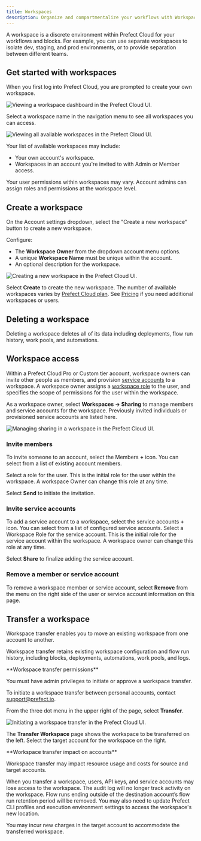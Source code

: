 ```yaml
---
title: Workspaces
description: Organize and compartmentalize your workflows with Workspaces.
---
```


A workspace is a discrete environment within Prefect Cloud for your workflows and blocks. 
For example, you can use separate workspaces to isolate dev, staging, and prod environments, or to provide separation between different teams.

## Get started with workspaces

When you first log into Prefect Cloud, you are prompted to create your own workspace. 

![Viewing a workspace dashboard in the Prefect Cloud UI.](/images/workspaces1.png)

Select a workspace name in the navigation menu to see all workspaces you can access.

![Viewing all available workspaces in the Prefect Cloud UI.](/images/workspaces2.png)

Your list of available workspaces may include:

*   Your own account's workspace.
*   Workspaces in an account you're invited to with Admin or Member access.

Your user permissions within workspaces may vary. Account admins can assign roles and permissions at the workspace level.

## Create a workspace

On the Account settings dropdown, select the "Create a new workspace" button to create a new workspace.

Configure:

*   The **Workspace Owner** from the dropdown account menu options.
*   A unique **Workspace Name** must be unique within the account.
*   An optional description for the workspace.

![Creating a new workspace in the Prefect Cloud UI.](/images/workspaces3.png)

Select **Create** to create the new workspace. The number of available workspaces varies by [Prefect Cloud plan](https://www.prefect.io/pricing/). 
See [Pricing](https://www.prefect.io/pricing/) if you need additional workspaces or users.

## Deleting a workspace

Deleting a workspace deletes all of its data including deployments, flow run history, work pools, and automations.

## Workspace access 

Within a Prefect Cloud Pro or Custom tier account, workspace owners can invite other people as members, and provision [service accounts](https://docs.prefect.io/ui/service-accounts/) to a workspace. 
A workspace owner assigns a [workspace role](https://docs.prefect.io/ui/roles/) to the user, and specifies the scope of permissions for the user within the workspace.

As a workspace owner, select **Workspaces -> Sharing** to manage members and service accounts for the workspace.
Previously invited individuals or provisioned service accounts are listed here.

![Managing sharing in a workspace in the Prefect Cloud UI.](/images/workspaces5.png)

### Invite members

To invite someone to an account, select the Members **+** icon. You can select from a list of existing account members.

Select a role for the user. This is the initial role for the user within the workspace.
A workspace Owner can change this role at any time.

Select **Send** to initiate the invitation.

### Invite service accounts

To add a service account to a workspace, select the service accounts **+** icon. You can select from a list of configured service accounts. 
Select a Workspace Role for the service account. 
This is the initial role for the service account within the workspace. A workspace owner can change this role at any time. 

Select **Share** to finalize adding the service account.

### Remove a member or service account

To remove a workspace member or service account, select **Remove** from the menu on the right side of the user or service account information on this page.

## Transfer a workspace

Workspace transfer enables you to move an existing workspace from one account to another.

Workspace transfer retains existing workspace configuration and flow run history, including blocks, deployments, automations, work pools, and logs.

<Note>
**Workspace transfer permissions**

You must have admin privileges to initiate or approve a workspace transfer.

To initiate a workspace transfer between personal accounts, contact [support@prefect.io](mailto:support@prefect.io).
</Note>

From the three dot menu in the upper right of the page, select **Transfer**.

![Initiating a workspace transfer in the Prefect Cloud UI.](/images/workspaces6.png)

The **Transfer Workspace** page shows the workspace to be transferred on the left. 
Select the target account for the workspace on the right.

<Tip>
**Workspace transfer impact on accounts**


Workspace transfer may impact resource usage and costs for source and target accounts.

When you transfer a workspace, users, API keys, and service accounts may lose access to the workspace. 
The audit log will no longer track activity on the workspace. 
Flow runs ending outside of the destination account’s flow run retention period will be removed. 
You may also need to update Prefect CLI profiles and execution environment settings to access the workspace's new location.

You may incur new charges in the target account to accommodate the transferred workspace.
</Tip>
